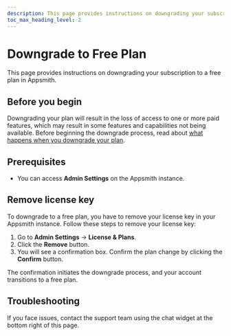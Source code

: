 ```yaml
---
description: This page provides instructions on downgrading your subscription to a free plan in Appsmith. 
toc_max_heading_level: 2
---
```


# Downgrade to Free Plan

This page provides instructions on downgrading your subscription to a free plan in Appsmith.

## Before you begin

Downgrading your plan will result in the loss of access to one or more paid features, which may result in some features and capabilities not being available. Before beginning the downgrade process, read about [what happens when you downgrade your plan](/getting-started/setup/manage-plans/downgrade-plan).

## Prerequisites

* You can access **Admin Settings** on the Appsmith instance.

## Remove license key

To downgrade to a free plan, you have to remove your license key in your Appsmith instance. Follow these steps to remove your license key:

1. Go to **Admin Settings** → **License & Plans**.
2. Click the **Remove** button.
3. You will see a confirmation box. Confirm the plan change by clicking the **Confirm** button.

The confirmation initiates the downgrade process, and your account transitions to a free plan.

## Troubleshooting

If you face issues, contact the support team using the chat widget at the bottom right of this page.
